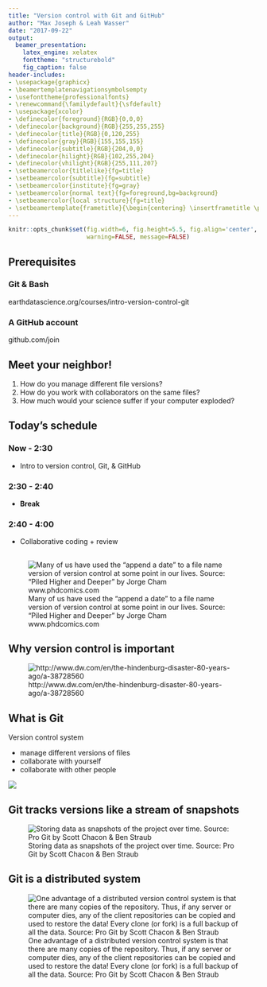 ```yaml
---
title: "Version control with Git and GitHub"
author: "Max Joseph & Leah Wasser"
date: "2017-09-22"
output:
  beamer_presentation:
    latex_engine: xelatex
    fonttheme: "structurebold"
    fig_caption: false
header-includes: 
- \usepackage{graphicx}
- \beamertemplatenavigationsymbolsempty
- \usefonttheme{professionalfonts}
- \renewcommand{\familydefault}{\sfdefault}
- \usepackage{xcolor}
- \definecolor{foreground}{RGB}{0,0,0}
- \definecolor{background}{RGB}{255,255,255}
- \definecolor{title}{RGB}{0,120,255}
- \definecolor{gray}{RGB}{155,155,155}
- \definecolor{subtitle}{RGB}{204,0,0}
- \definecolor{hilight}{RGB}{102,255,204}
- \definecolor{vhilight}{RGB}{255,111,207}
- \setbeamercolor{titlelike}{fg=title}
- \setbeamercolor{subtitle}{fg=subtitle}
- \setbeamercolor{institute}{fg=gray}
- \setbeamercolor{normal text}{fg=foreground,bg=background}
- \setbeamercolor{local structure}{fg=title}
- \setbeamertemplate{frametitle}{\begin{centering} \insertframetitle \par \end{centering}}
---
```


```r
knitr::opts_chunk$set(fig.width=6, fig.height=5.5, fig.align='center', 
                      warning=FALSE, message=FALSE)
```

## Prerequisites

### Git & Bash 

earthdatascience.org/courses/intro-version-control-git

### A GitHub account

github.com/join


## Meet your neighbor!

1. How do you manage different file versions?
2. How do you work with collaborators on the same files?
3. How much would your science suffer if your computer exploded?

## Today's schedule

### Now - 2:30

- Intro to version control, Git, & GitHub

### 2:30 - 2:40

- **Break**

### 2:40 - 4:00

- Collaborative coding + review


##

![Many of us have used the "append a date" to a file name version of version control at some point in our lives. Source: "Piled Higher and Deeper" by Jorge Cham www.phdcomics.com](http://www.phdcomics.com/comics/archive/phd101212s.gif)



## Why version control is important

![http://www.dw.com/en/the-hindenburg-disaster-80-years-ago/a-38728560](http://www.dw.com/image/19082064_403.jpg)


## What is Git

Version control system

- manage different versions of files
- collaborate with yourself
- collaborate with other people

![](https://git-scm.com/images/logos/1color-orange-lightbg@2x.png)

## Git tracks versions like a stream of snapshots

![Storing data as snapshots of the project over time. Source: Pro Git by Scott Chacon & Ben Straub](https://git-scm.com/book/en/v2/images/snapshots.png)

## Git is a distributed system

![One advantage of a distributed version control system is that there are many copies of the repository. Thus, if any server or computer dies, any of the client repositories can be copied and used to restore the data! Every clone (or fork) is a full backup of all the data. Source: Pro Git by Scott Chacon & Ben Straub](https://git-scm.com/book/en/v2/book/01-introduction/images/distributed.png)



